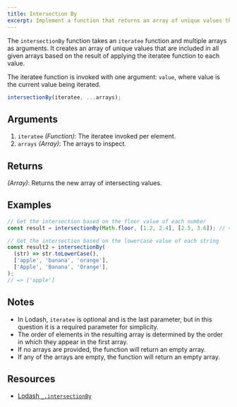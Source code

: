 ```yaml
---
title: Intersection By
excerpt: Implement a function that returns an array of unique values that are included in all given arrays based on a provided iteratee function.
---
```


The `intersectionBy` function takes an `iteratee` function and multiple arrays as arguments. It creates an array of unique values that are included in all given arrays based on the result of applying the iteratee function to each value.

The iteratee function is invoked with one argument: `value`, where value is the current value being iterated.

```js
intersectionBy(iteratee, ...arrays);
```

## Arguments

1. `iteratee` _(Function)_: The iteratee invoked per element.
1. `arrays` _(Array)_: The arrays to inspect.

## Returns

_(Array)_: Returns the new array of intersecting values.

## Examples

```js
// Get the intersection based on the floor value of each number
const result = intersectionBy(Math.floor, [1.2, 2.4], [2.5, 3.6]); // => [2]

// Get the intersection based on the lowercase value of each string
const result2 = intersectionBy(
  (str) => str.toLowerCase(),
  ['apple', 'banana', 'orange'],
  ['Apple', 'Banana', 'Orange'],
);
// => ['apple']
```

## Notes

- In Lodash, `iteratee` is optional and is the last parameter, but in this question it is a required parameter for simplicity.
- The order of elements in the resulting array is determined by the order in which they appear in the first array.
- If no arrays are provided, the function will return an empty array.
- If any of the arrays are empty, the function will return an empty array.

## Resources

- [Lodash `_.intersectionBy`](https://lodash.com/docs/#intersectionBy)
